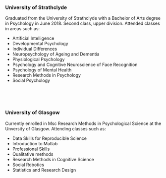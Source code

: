 ### University of Strathclyde 

<p>Graduated from the University of Strathclyde with a  Bachelor of Arts degree in Psychology in June 2018. Second class, upper division. 
Attended classes in areas such as:</p>


* Artificial Intelligence
* Developmental Psychology
* Individual Differences
* Neuropsychology of Ageing and Dementia
* Physiological Psychology
* Psychology and Cognitive Neuroscience of Face Recognition
* Psychology of Mental Health
* Research Methods in Psychology
* Social Psychology

&nbsp;

&nbsp;


### University of Glasgow

Currently enrolled in Msc Research Methods in Psychological Science at the Unversity of Glasgow. 
Attending classes such as:


* Data Skills for Reproducible Science
* Introduction to Matlab
*	Professional Skills
*	Qualitative methods
*	Research Methods in Cognitive Science
*	Social Robotics
*	Statistics and Research Design
